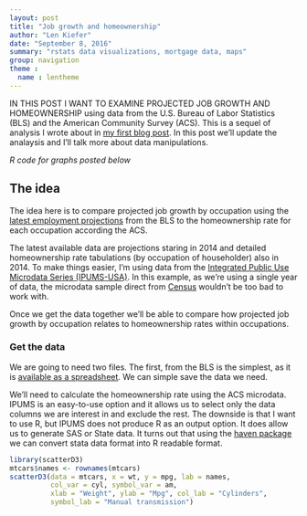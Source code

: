 ```yaml
---
layout: post
title: "Job growth and homeownership"
author: "Len Kiefer"
date: "September 8, 2016"
summary: "rstats data visualizations, mortgage data, maps"
group: navigation
theme :
  name : lentheme
---
```


IN THIS POST I WANT TO EXAMINE PROJECTED JOB GROWTH AND HOMEOWNERSHIP using data from the U.S. Bureau of Labor Statistics (BLS) and the American Community Survey (ACS).  This is a sequel of analysis I wrote about in [my first blog post]({% post_url 2015-08-23-annotated-data-viz 1 %}). In this post we'll update the analaysis and I'll talk more about data manipulations.

 *R code for graphs posted below*
 
## The idea

The idea here is to compare projected job growth by occupation using the [latest employment projections](http://www.bls.gov/emp/) from the BLS to the homeownership rate for each occupation according the ACS.

The latest available data are projections staring in 2014 and detailed homeownership rate tabulations (by occupation of householder) also in 2014. To make things easier, I'm using data from the [Integrated Public Use Microdata Series (IPUMS-USA)](https://usa.ipums.org/usa/). In this example, as we're using a single year of data, the microdata sample direct from [Census](https://www.census.gov/programs-surveys/acs/data/pums.html) wouldn't be too bad to work with.

Once we get the data together we'll be able to compare how projected job growth by occupation relates to homeownership rates within occupations.


### Get the data

We are going to need two files.  The first, from the BLS is the simplest, as it is [available as a spreadsheet](http://www.bls.gov/emp/ep_data_occupational_data.htm).  We can simple save the data we need.

We'll need to calculate the homeownership rate using the ACS microdata. IPUMS is an easy-to-use option and it allows us to select only the data columns we are interest in and exclude the rest. The downside is that I want to use R, but IPUMS does not produce R as an output option.  It does allow us to generate SAS or State data. It turns out that using the [haven package](https://cran.r-project.org/web/packages/haven/index.html0) we can convert stata data format into R readable format.




 



```r
library(scatterD3)
mtcars$names <- rownames(mtcars)
scatterD3(data = mtcars, x = wt, y = mpg, lab = names,
          col_var = cyl, symbol_var = am,
          xlab = "Weight", ylab = "Mpg", col_lab = "Cylinders",
          symbol_lab = "Manual transmission")
```